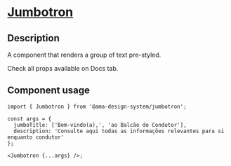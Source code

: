 
<Meta title="Components/Jumbotron/Jumbotron Docs" />

<h1 className="mb-32">
  <u>Jumbotron</u>
</h1>

<h2>Description </h2>
<p className="fs-16">A component that renders a group of text pre-styled.</p>
<p className="fs-16">Check all props available on Docs tab.</p>

<h2>Component usage</h2>

```tsx
import { Jumbotron } from '@ama-design-system/jumbotron';

const args = {
  jumboTitle: ['Bem-vindo(a),', 'ao Balcão do Condutor'],
  description: 'Consulte aqui todas as informações relevantes para si enquanto condutor'
};

<Jumbotron {...args} />;
```
